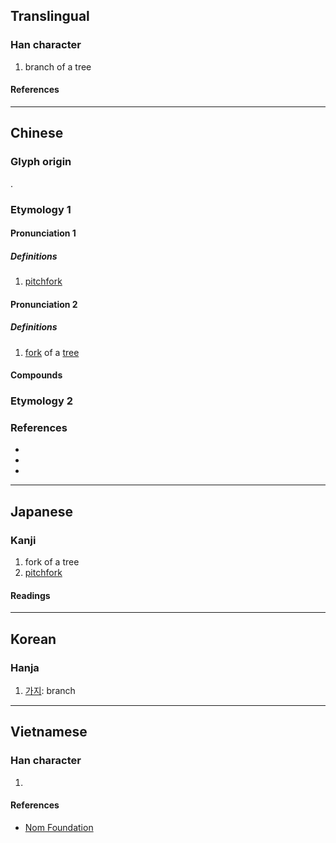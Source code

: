 {{character info}}
==Translingual==

===Han character===
{{Han char|rn=75|rad=木|as=03|sn=7|four=47940|canj=DEI|ids=⿰木叉}}

# branch of a tree

====References====
{{Han ref|kx=0511.030|dkj=14451|dj=0895.020|hdz=21163.040|uh=6748}}

----

==Chinese==

===Glyph origin===
{{Han etym}}
{{Han compound|木|叉|ls=psc|c1=s|c2=p}}.

===Etymology 1===
{{zh-forms|ss=叉}}

====Pronunciation 1====
{{zh-pron
|m=chā
|c=caa1,caa3
|mn=ml:chha/qz,tw,xm:chhe/zz:chhee
|mn_note=chha - literary; chhe/chhee - vernacular
|mc=y
|oc=y
|ma=
|cat=n
}}

=====Definitions=====
{{zh-hanzi}}

# [[pitchfork]]

====Pronunciation 2====
{{zh-pron
|m=杈
|c=caa1,caa3
|j=ca3
|mn=ml:chha/qz,tw,xm:chhe/zz:chhee
|mn_note=chha - literary; chhe/chhee - vernacular
|mc=y
|oc=y
|ma=
|cat=n
}}

=====Definitions=====
{{zh-hanzi}}

# [[fork]] of a [[tree]]

====Compounds====
{{zh-der|丫杈|杈子|杈枒|枒杈|樹杈|椏杈|枝杈|杈桿兒|杈丫|杈椏}}

===Etymology 2===
{{zh-see|權|v}}

===References===
* {{R:yue:Hanzi}}
* {{R:twedu|B01620}}
* {{R:twedu|A02050-023}}

----

==Japanese==

===Kanji===
{{ja-kanji|grade=|rs=木03}}

# fork of a tree
# [[pitchfork]]

====Readings====
{{ja-readings
|on=さ, しゃ, さい
|kun=えだ
}}

----

==Korean==

===Hanja===
{{ko-hanja|차}}

# [[가지]]: branch

----

==Vietnamese==

===Han character===
{{vi-readings|rs=木03|reading=[[soa]], [[xà]], [[xoa]]}}

# {{rfdef|vi|sort=木03}}

====References====
* [http://nomfoundation.org/common/nom_details.php?codepoint=6748 Nom Foundation]